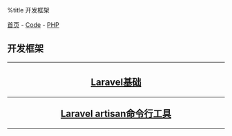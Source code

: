 %title 开发框架

[[../../../index|首页]] - [[../../index|Code]] - [[../index|PHP]]
==开发框架==
----
<center>
<h2>
[[laravel_base|Laravel基础]]
----
[[laravel_artisan|Laravel artisan命令行工具]]
</h2>
</center>
----
